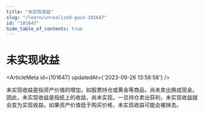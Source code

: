 ```yaml
---
title: "未实现收益"
slug: "/learn/unrealized-gain-101647"
id: "101647"
hide_table_of_contents: true
---
```



# 未实现收益

<ArticleMeta id={101647} updatedAt={'2023-09-26 13:58:58'} />
<div className='border-solid border-b border-t-0 my-4 border-[var(--ifm-color-gray-300)]' />

未实现收益是指资产价值的增加，如股票持仓或黄金等商品，尚未卖出换成现金。因此，未实现收益是指纸上的收益，尚未实现。一旦持仓卖出获利，未实现收益就会变为实现收益。如果资产价值低于购买价格，未实现收益可能会被抹去。
